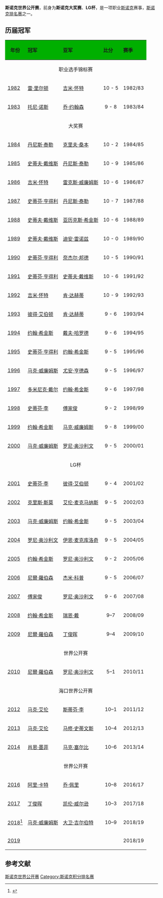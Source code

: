 {{noteTA
|T=zh-cn:斯诺克世界公开赛; zh-tw:司諾克世界公開賽; zh-hk:士碌架世界公開賽;
|G1=Snooker
|1=zh-hans:吉米·怀特;zh-hk:韋德;zh-tw:懷特;
|2=zh-hans:乔·约翰森;zh-hk:祖莊遜;zh-tw:喬·約翰森;
|3=zh-hans:丹尼斯·泰勒;zh-hk:泰萊;zh-tw:丹尼斯·泰勒;
|4=zh-hans:雷克斯·威廉姆斯;zh-hk:雷克斯·威廉斯;zh-tw:雷克斯·威廉士;
|5=zh-hans:史蒂芬·亨得利;zh-hk:亨特利;zh-tw:史蒂芬·亨得利;
|6=zh-hans:亚历克斯·希金斯;zh-hk:亞歷士·希堅斯;zh-tw:亞歷克斯·希金斯;
|7=zh-hans:迪安·雷诺兹;zh-hk:亞迪安·雷諾士;zh-tw:亞迪安·雷諾兹;
|8=zh-hans:肯·达赫蒂;zh-hk:杜靴迪;zh-tw:肯·達赫蒂;
|9=zh-hans:约翰·希金斯;zh-hk:約翰·希堅斯;zh-tw:約翰·希金斯;
|10=zh-hans:史蒂芬·李;zh-hk:李爾;zh-tw:史蒂芬·李;
|11=zh-hans:马克·威廉姆斯;zh-hk:馬克·威廉斯;zh-tw:馬克·威廉士;
|12=zh-hans:罗尼·奥沙利文;zh-hk:奧蘇利雲;zh-tw:羅尼·奧沙利文;
}}

'''斯诺克世界公开赛'''，前身为'''斯诺克大奖赛'''、'''LG杯'''，是一项职业[[斯诺克|斯诺克]]赛事，[[斯诺克排名赛|斯诺克排名赛]]之一。

== 历届冠军 ==

{| class="wikitable" style="margin: auto"
|-
! style="text-align: center; background-color: #00af00" | 年份
! style="text-align: left; background-color: #00af00" | 冠军
! style="text-align: left; background-color: #00af00" | 亚军
! style="text-align: left; background-color: #00af00" | 比分
! style="text-align: left; background-color: #00af00" | 赛季
|-
! colspan = "5" bgcolor = "#C0FFC0" align = "center" | 职业选手锦标赛
|-
| [[1982年斯诺克职业选手锦标赛|1982]]
| {{flagicon|WAL}} [[雷·里尔顿|雷·里尔顿]]	
| {{flagicon|ENG}} [[吉米·怀特|吉米·怀特]]
| align = "center" | 10 - 5
| 1982/83
|-
| [[1983年斯诺克职业选手锦标赛|1983]]
| {{flagicon|ENG}} [[托尼·诺斯|托尼·诺斯]]
| {{flagicon|ENG}} [[乔·约翰森|乔·约翰森]]
| align = "center" | 9 - 8
| 1983/84
|-
! colspan = "5" bgcolor = "#C0FFC0" align = "center" | 大奖赛
|-
| [[1984年斯诺克大奖赛|1984]]
| {{flagicon|NIR}} [[丹尼斯·泰勒|丹尼斯·泰勒]]
| {{flagicon|CAN}} [[克里夫·桑本|克里夫·桑本]]
| align = "center" | 10 - 2
| 1984/85
|-
| [[1985年斯诺克大奖赛|1985]]
| {{flagicon|ENG}} [[史蒂夫·戴维斯|史蒂夫·戴维斯]]
| {{flagicon|NIR}} [[丹尼斯·泰勒|丹尼斯·泰勒]]
| align = "center" | 10 - 9
| 1985/86
|-
| [[1986年斯诺克大奖赛|1986]]
| {{flagicon|ENG}} [[吉米·怀特|吉米·怀特]]
| {{flagicon|ENG}} [[雷克斯·威廉姆斯|雷克斯·威廉姆斯]]
| align = "center" | 10 - 6
| 1986/87
|-
| [[1987年斯诺克大奖赛|1987]]
| {{flagicon|SCO}} [[史蒂芬·亨得利|史蒂芬·亨得利]]
| {{flagicon|NIR}} [[丹尼斯·泰勒|丹尼斯·泰勒]]
| align = "center" | 10 - 7
| 1987/88
|-
| [[1988年斯诺克大奖赛|1988]]
| {{flagicon|ENG}} [[史蒂夫·戴维斯|史蒂夫·戴维斯]]
| {{flagicon|NIR}} [[亚历克斯·希金斯|亚历克斯·希金斯]]
| align = "center" | 10 - 6
| 1988/89
|-
| [[1989年斯诺克大奖赛|1989]]
| {{flagicon|ENG}} [[史蒂夫·戴维斯|史蒂夫·戴维斯]]
| {{flagicon|ENG}} [[迪安·雷诺兹|迪安·雷诺兹]]
| align = "center" | 10 - 0
| 1989/90
|-
| [[1990年斯诺克大奖赛|1990]]
| {{flagicon|SCO}} [[史蒂芬·亨得利|史蒂芬·亨得利]]
| {{flagicon|ENG}} [[奈杰尔·邦德|奈杰尔·邦德]]
| align = "center" | 10 - 5
| 1990/91
|-
| [[1991年斯诺克大奖赛|1991]]
| {{flagicon|SCO}} [[史蒂芬·亨得利|史蒂芬·亨得利]]
| {{flagicon|ENG}} [[史蒂夫·戴维斯|史蒂夫·戴维斯]]
| align = "center" | 10 - 6
| 1991/92
|-
| [[1992年斯诺克大奖赛|1992]]
| {{flagicon|ENG}} [[吉米·怀特|吉米·怀特]]
| {{flagicon|IRL}} [[肯·达赫蒂|肯·达赫蒂]]
| align = "center" | 10 - 9
| 1992/93
|-
| [[1993年斯诺克大奖赛|1993]]
| {{flagicon|ENG}} [[彼得·艾伯顿|彼得·艾伯顿]]
| {{flagicon|IRL}} [[肯·达赫蒂|肯·达赫蒂]]
| align = "center" | 9 - 6
| 1993/94
|-
| [[1994年斯诺克大奖赛|1994]]
| {{flagicon|SCO}} [[约翰·希金斯|约翰·希金斯]]
| {{flagicon|ENG}} [[戴夫·哈罗德|戴夫·哈罗德]]
| align = "center" | 9 - 6
| 1994/95
|-
| [[1995年斯诺克大奖赛|1995]]
| {{flagicon|SCO}} [[史蒂芬·亨得利|史蒂芬·亨得利]]
| {{flagicon|SCO}} [[约翰·希金斯|约翰·希金斯]]
| align = "center" | 9 - 5
| 1995/96
|-
| [[1996年斯诺克大奖赛|1996]]
| {{flagicon|WAL}} [[马克·威廉姆斯|马克·威廉姆斯]]
| {{flagicon|SCO}} [[尤安·亨德森|尤安·亨德森]]
| align = "center" | 9 - 5
| 1996/97
|-
| [[1997年斯诺克大奖赛|1997]]
| {{flagicon|WAL}} [[多米尼克·戴尔|多米尼克·戴尔]]
| {{flagicon|SCO}} [[约翰·希金斯|约翰·希金斯]]
| align = "center" | 9 - 6
| 1997/98
|-
| [[1998年斯诺克大奖赛|1998]]
| {{flagicon|ENG}} [[史蒂芬·李|史蒂芬·李]]
| {{flagicon|HKG}} [[傅家俊|傅家俊]]
| align = "center" | 9 - 2
| 1998/99
|-
| [[1999年斯诺克大奖赛|1999]]
| {{flagicon|SCO}} [[约翰·希金斯|约翰·希金斯]]
| {{flagicon|WAL}} [[马克·威廉姆斯|马克·威廉姆斯]]
| align = "center" | 9 - 8
| 1999/00
|-
| [[2000年斯诺克大奖赛|2000]]
| {{flagicon|WAL}} [[马克·威廉姆斯|马克·威廉姆斯]]
| {{flagicon|ENG}} [[罗尼·奥沙利文|罗尼·奥沙利文]]
| align = "center" | 9 - 5
| 2000/01
|-
! colspan = "5" bgcolor = "#C0FFC0" align = "center" | LG杯
|-
| [[2001年斯诺克LG杯|2001]]
| {{flagicon|ENG}} [[史蒂芬·李|史蒂芬·李]]
| {{flagicon|ENG}} [[彼得·艾伯顿|彼得·艾伯顿]]
| align = "center" | 9 - 4
| 2001/02
|-
| [[2002年斯诺克LG杯|2002]]
| {{flagicon|SCO}} [[克里斯·斯莫|克里斯·斯莫]]
| {{flagicon|SCO}} [[艾伦·麦克马纳斯|艾伦·麦克马纳斯]]
| align = "center" | 9 - 5
| 2002/03
|-
| [[2003年斯诺克LG杯|2003]]
| {{flagicon|WAL}} [[马克·威廉姆斯|马克·威廉姆斯]]
| {{flagicon|SCO}} [[约翰·希金斯|约翰·希金斯]]
| align = "center" | 9 - 5
| 2003/04
|-
| [[2004年斯诺克大奖赛|2004]]
| {{flagicon|ENG}} [[罗尼·奥沙利文|罗尼·奥沙利文]]
| {{flagicon|ENG}} [[伊恩·麦克库洛奇|伊恩·麦克库洛奇]]
| align = "center" | 9 - 5
| 2004/05
|-
| [[2005年斯诺克大奖赛|2005]]
| {{flagicon|SCO}} [[约翰·希金斯|约翰·希金斯]]
| {{flagicon|ENG}} [[罗尼·奥沙利文|罗尼·奥沙利文]]
| align = "center" | 9 - 2
| 2005/06
|-
| [[2006年斯诺克大奖赛|2006]]
| {{flagicon|AUS}} [[尼爾·羅伯森|尼爾·羅伯森]]
| {{flagicon|ENG}} [[杰米·科普|杰米·科普]]
| align = "center" | 9 - 5
| 2006/07
|-
| [[2007年斯诺克大奖赛|2007]]
| {{flagicon|HKG}} [[傅家俊|傅家俊]]
| {{flagicon|ENG}} [[罗尼·奥沙利文|罗尼·奥沙利文]]
| align = "center" | 9 - 6
| 2007/08
|-
| [[2008年斯诺克大奖赛|2008]]
| {{flagicon|SCO}} [[约翰·希金斯|约翰·希金斯]]
| {{flagicon|WAL}} [[瑞恩·戴|瑞恩·戴]]
| align = "center" | 9–7
| 2008/09
|-
| [[2009年斯诺克大奖赛|2009]]
| {{flagicon|AUS}} [[尼爾·羅伯森|尼爾·羅伯森]]
| {{flagicon|CHN}} [[丁俊晖|丁俊晖]]
| align = "center" | 9–4
| 2009/10
|-
! colspan = "5" bgcolor = "#C0FFC0" align = "center" | 世界公开赛
|-
| [[2010年斯诺克世界公开赛|2010]]
| {{flagicon|AUS}} [[尼爾·羅伯森|尼爾·羅伯森]]
| {{flagicon|ENG}} [[罗尼·奥沙利文|罗尼·奥沙利文]]
| align = "center" | 5–1
| 2010/11
|-
! colspan = "5" bgcolor = "#C0FFC0" align = "center" | 海口世界公开赛
|-
| [[2012年斯诺克世界公开赛|2012]]
| {{flagicon|NIR}} [[马克·艾伦|马克·艾伦]]
| {{flagicon|ENG}} [[斯蒂芬·李|斯蒂芬·李]]
| align = "center" | 10–1
| 2011/12
|-
| [[2013年斯诺克世界公开赛|2013]]
| {{flagicon|NIR}} [[马克·艾伦|马克·艾伦]]
| {{flagicon|WAL}} [[马修·史蒂文斯|马修·史蒂文斯]]
| align = "center" | 10–4
| 2012/13
|-
| [[2014年斯诺克世界公开赛|2014]]
| {{flagicon|ENG}} [[肖恩·墨菲|肖恩·墨菲]]
| {{flagicon|ENG}} [[马克·塞尔比|马克·塞尔比]]
| align = "center" | 10–6
| 2013/14
|-
! colspan = "5" bgcolor = "#C0FFC0" align = "center" | 世界公开赛
|-
| [[2016年斯诺克世界公开赛|2016]]
| {{flagicon|ENG}} [[阿里·卡特|阿里·卡特]]
| {{flagicon|ENG}} [[乔·佩里|乔·佩里]]
| align = "center" | 10–8
| 2016/17
|-
| [[2017年斯诺克世界公开赛|2017]]
| {{flagicon|CHN}} [[丁俊晖|丁俊晖]]
| {{flagicon|ENG}} [[凯伦·威尔逊|凯伦·威尔逊]]
| align = "center" | 10–3
| 2017/18
|-
| [[2018年斯诺克世界公开赛|2018]]<ref>{{cite web|url=http://sports.sina.com.cn/others/snooker/2018-08-12/doc-ihhqtawx5666232.shtml|title=世界公开赛金左手惊天逆转10-9险胜 夺生涯第22冠|publisher=新浪体育|accessdate=2018-08-12|archive-date=2018-08-19|archive-url=https://web.archive.org/web/20180819002151/http://sports.sina.com.cn/others/snooker/2018-08-12/doc-ihhqtawx5666232.shtml|dead-url=no}}</ref>
| {{flagicon|WAL}} [[马克·威廉姆斯|马克·威廉姆斯]]
| {{flagicon|ENG}} [[大卫·吉尔伯特|大卫·吉尔伯特]]
| align = "center" | 10–9
| 2018/19
|-
| [[2019年斯诺克世界公开赛|2019]]
| 
| 
| align = "center" | 
| 2018/19
|}

==参考文献==
{{reflist}}

{{斯诺克赛事}}

[[Category:斯诺克世界公开赛|]]
[[Category:斯诺克积分排名赛|Category:斯诺克积分排名赛]]